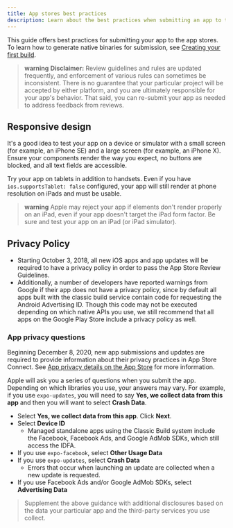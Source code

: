 ```yaml
---
title: App stores best practices
description: Learn about the best practices when submitting an app to the app stores.
---
```



This guide offers best practices for submitting your app to the app stores. To learn how to generate native binaries for submission, see [Creating your first build](/build/setup/).

> **warning** **Disclaimer:** Review guidelines and rules are updated frequently, and enforcement of various rules can sometimes be inconsistent. There is no guarantee that your particular project will be accepted by either platform, and you are ultimately responsible for your app's behavior. That said, you can re-submit your app as needed to address feedback from reviews.

<BoxLink
  title="Versioning your app"
  description="Learn how to configure native runtime versions for your apps."
  href="/build-reference/app-versions"
/>
<BoxLink
  title="App Store presence"
  description="Manage your Apple App Store metadata from the command line."
  href="/eas-metadata/introduction"
/>
<BoxLink
  title="Permissions"
  description="Refine native permissions and system dialog messages."
  href="/guides/permissions"
/>
<BoxLink
  title="App icons"
  description="App stores have strict rules for home screen icons."
  href="/guides/app-icons"
/>
<BoxLink
  title="Splash screen"
  description="Create a seamless loading experience using with the splash screen API."
  href="/guides/splash-screens"
/>
<BoxLink
  title="Status bar"
  description="Configure the native status bar to have high contrast on all screens."
  href="/guides/configuring-statusbar"
/>
<BoxLink
  title="Localizing your app"
  description="Prepare versions of your app for different languages and regions."
  href="/guides/localization"
/>
<BoxLink
  title="Apple: Review guidelines"
  description="Official Apple guide on preparing your app for App Store review."
  href="https://developer.apple.com/app-store/review"
/>

## Responsive design

It's a good idea to test your app on a device or simulator with a small screen (for example, an iPhone SE) and a large screen (for example, an iPhone X). Ensure your components render the way you expect, no buttons are blocked, and all text fields are accessible.

Try your app on tablets in addition to handsets. Even if you have `ios.supportsTablet: false` configured, your app will still render at phone resolution on iPads and must be usable.

> **warning** Apple may reject your app if elements don't render properly on an iPad, even if your app doesn't target the iPad form factor. Be sure and test your app on an iPad (or iPad simulator).

## Privacy Policy

- Starting October 3, 2018, all new iOS apps and app updates will be required to have a privacy policy in order to pass the App Store Review Guidelines.
- Additionally, a number of developers have reported warnings from Google if their app does not have a privacy policy, since by default all apps built with the classic build service contain code for requesting the Android Advertising ID. Though this code may not be executed depending on which native APIs you use, we still recommend that all apps on the Google Play Store include a privacy policy as well.

### App privacy questions

Beginning December 8, 2020, new app submissions and updates are required to provide information about their privacy practices in App Store Connect. See [App privacy details on the App Store](https://developer.apple.com/app-store/app-privacy-details/) for more information.

Apple will ask you a series of questions when you submit the app. Depending on which libraries you use, your answers may vary. For example, if you use `expo-updates`, you will need to say **Yes, we collect data from this app** and then you will want to select **Crash Data**.

<ConfigClassic>

- Select **Yes, we collect data from this app**. Click **Next**.
- Select **Device ID**
  - Managed standalone apps using the Classic Build system include the Facebook, Facebook Ads, and Google AdMob SDKs, which still access the IDFA.
- If you use `expo-facebook`, select **Other Usage Data**
- If you use `expo-updates`, select **Crash Data**
  - Errors that occur when launching an update are collected when a new update is requested.
- If you use Facebook Ads and/or Google AdMob SDKs, select **Advertising Data**

> Supplement the above guidance with additional disclosures based on the data your particular app and the third-party services you use collect.

</ConfigClassic>
